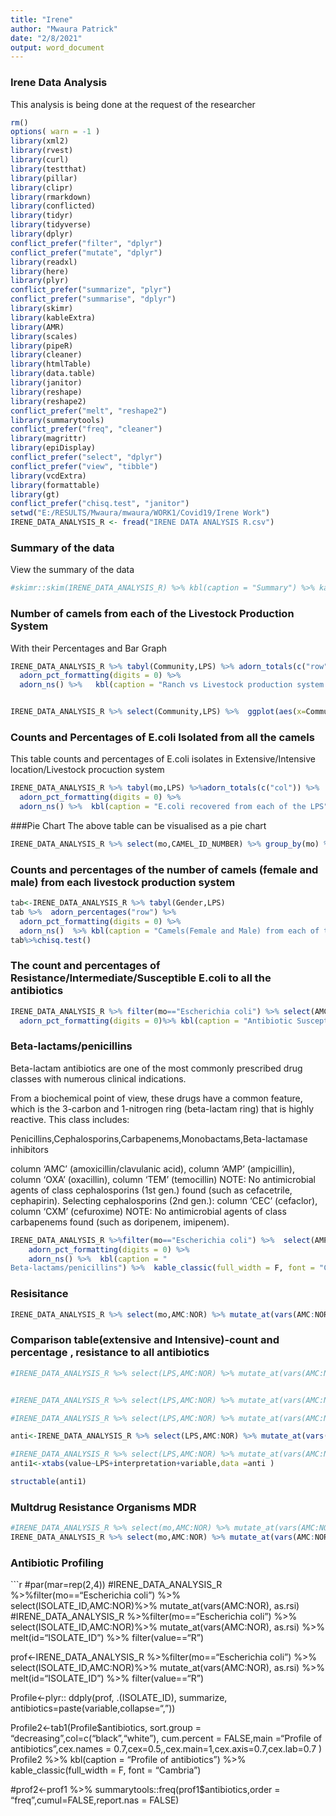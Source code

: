 ---
title: "Irene"
author: "Mwaura Patrick"
date: "2/8/2021"
output: word_document
---
### Irene Data Analysis

This analysis is being done at the request of the researcher

```{r ,echo=FALSE,message=FALSE}
rm()
options( warn = -1 )
library(xml2)
library(rvest)
library(curl)
library(testthat)
library(pillar)
library(clipr)
library(rmarkdown)
library(conflicted)
library(tidyr)
library(tidyverse)
library(dplyr)
conflict_prefer("filter", "dplyr")
conflict_prefer("mutate", "dplyr")
library(readxl)
library(here)
library(plyr)
conflict_prefer("summarize", "plyr")
conflict_prefer("summarise", "dplyr")
library(skimr)
library(kableExtra)
library(AMR)
library(scales)
library(pipeR)
library(cleaner)
library(htmlTable)
library(data.table)
library(janitor)
library(reshape)
library(reshape2)
conflict_prefer("melt", "reshape2")
library(summarytools)
conflict_prefer("freq", "cleaner")
library(magrittr)
library(epiDisplay)
conflict_prefer("select", "dplyr")
conflict_prefer("view", "tibble")
library(vcdExtra)
library(formattable)
library(gt)
conflict_prefer("chisq.test", "janitor")
setwd("E:/RESULTS/Mwaura/mwaura/WORK1/Covid19/Irene Work")
IRENE_DATA_ANALYSIS_R <- fread("IRENE DATA ANALYSIS R.csv")
```

### Summary of the data

View the summary of the data

```{r, echo=FALSE}
#skimr::skim(IRENE_DATA_ANALYSIS_R) %>% kbl(caption = "Summary") %>% kable_classic(full_width = F, html_font = "Cambria")
```
### Number of camels from each of the Livestock Production System 
With their Percentages and Bar Graph


```{r, echo=FALSE}
IRENE_DATA_ANALYSIS_R %>% tabyl(Community,LPS) %>% adorn_totals(c("row","col")) %>%adorn_percentages("col") %>%
  adorn_pct_formatting(digits = 0) %>%
  adorn_ns() %>%   kbl(caption = "Ranch vs Livestock production system With Percentages") %>% kable_classic(full_width = F, font = "Cambria") 


IRENE_DATA_ANALYSIS_R %>% select(Community,LPS) %>%  ggplot(aes(x=Community,fill=LPS))+geom_bar(color="black",fill="black")+ylab("Number of Camels")+stat_count(geom="text",aes(label=stat(count)), position = position_stack(vjust = .9),color="white")
```
### Counts and Percentages of E.coli Isolated from all the camels
This table counts and percentages of E.coli isolates in Extensive/Intensive location/Livestock procuction system

```{r,echo=FALSE}
IRENE_DATA_ANALYSIS_R %>% tabyl(mo,LPS) %>%adorn_totals(c("col")) %>%  adorn_percentages("col") %>%
  adorn_pct_formatting(digits = 0) %>%
  adorn_ns() %>%  kbl(caption = "E.coli recovered from each of the LPS") %>% kable_classic(full_width = F,font = "Cambria")
```

###Pie Chart
The above table can be visualised as a pie chart
```{r,echo=FALSE}
IRENE_DATA_ANALYSIS_R %>% select(mo,CAMEL_ID_NUMBER) %>% group_by(mo) %>%  dplyr::summarise(n = n()) %>% mutate(Percentage=paste0(round(n/sum(n)*100,0),"%")) %>% ggplot(aes(x="", y=mo, fill=Percentage)) + geom_bar(stat="identity", width=1)+ coord_polar("y" ,start=0) +theme_classic()+labs( title = "Percentage of E.coli  Detected")+scale_fill_manual(values=c( "black","grey"))+theme(axis.line = element_blank(),axis.text = element_blank(),axis.ticks = element_blank(), plot.title = element_text(hjust = 0.5, color = "black"))+geom_text(aes(y = mo,label="E.coli"), position = position_stack(vjust = .5),color = "grey", size=6)

```
### Counts and percentages of the number of camels (female and male) from each livestock production system

```{r,echo=FALSE}
tab<-IRENE_DATA_ANALYSIS_R %>% tabyl(Gender,LPS)  
tab %>%  adorn_percentages("row") %>%
  adorn_pct_formatting(digits = 0) %>%
  adorn_ns()  %>% kbl(caption = "Camels(Female and Male) from each of the LPS") %>% kable_classic(full_width = F, font = "Cambria")
tab%>%chisq.test() 

```

### The count and percentages of  Resistance/Intermediate/Susceptible E.coli to all the antibiotics

```{r,echo=FALSE}
IRENE_DATA_ANALYSIS_R %>% filter(mo=="Escherichia coli") %>% select(AMC:NOR) %>% mutate_at(vars(AMC:NOR), as.rsi) %>% proportion_df(combine_SI = FALSE) %>% spread(key = interpretation,value = value) %>% adorn_percentages("row") %>%
  adorn_pct_formatting(digits = 0)%>% kbl(caption = "Antibiotic Susceptability Intermediate and Resistance") %>%  kable_classic(full_width = F,font = "Cambria")
```


### Beta-lactams/penicillins
Beta-lactam antibiotics are one of the most commonly prescribed drug classes with numerous clinical indications.

From a biochemical point of view, these drugs have a common feature, which is the 3-carbon and 1-nitrogen ring (beta-lactam ring) that is highly reactive. This class includes:

Penicillins,Cephalosporins,Carbapenems,Monobactams,Beta-lactamase inhibitors

column 'AMC' (amoxicillin/clavulanic acid), column 'AMP'
                                    (ampicillin), column 'OXA' (oxacillin), column 'TEM' (temocillin)
NOTE: No antimicrobial agents of class cephalosporins (1st gen.) found (such as cefacetrile,
      cephapirin).
      Selecting cephalosporins (2nd gen.): column 'CEC' (cefaclor), column 'CXM' (cefuroxime)
NOTE: No antimicrobial agents of class carbapenems found (such as doripenem, imipenem).
```{r,echo=FALSE}
IRENE_DATA_ANALYSIS_R %>%filter(mo=="Escherichia coli") %>%  select(AMP,AMP,CEC,FEP,CXM,CRO,CTX,CAZ)%>% mutate_at(vars(AMP:CAZ), as.rsi) %>% count_df(translate_ab = TRUE,combine_SI = FALSE) %>% spread(key =interpretation,value = value ) %>% adorn_percentages("row") %>%
    adorn_pct_formatting(digits = 0) %>%
    adorn_ns() %>%  kbl(caption = "
Beta-lactams/penicillins") %>%  kable_classic(full_width = F, font = "Cambria")
```
### Resisitance

```{r,echo=FALSE}

IRENE_DATA_ANALYSIS_R %>% select(mo,AMC:NOR) %>% mutate_at(vars(AMC:NOR), as.rsi) %>% group_by(mo)%>%filter(mo=="Escherichia coli") %>% summarise(AMC= resistance(AMC), AMP = resistance(AMP),CAZ=resistance(CAZ),CTX=resistance(CTX),CRO=resistance(CRO),CXM=resistance(CXM),FEP=resistance(FEP),CEC=resistance(CEC),TCY=resistance(TCY),GEN=resistance(GEN),SPT=resistance(SPT),CHL=resistance(CHL),CIP=resistance(CIP),SXT=resistance(SXT),NOR = resistance(NOR)) %>% tidyr::pivot_longer(-mo, names_to = "antibiotic") %>% ggplot(aes(x = mo,y = value,fill = antibiotic)) +geom_col(position = "dodge2")
```
### Comparison table(extensive and Intensive)-count and percentage , resistance to all antibiotics
```{r, echo=FALSE}
#IRENE_DATA_ANALYSIS_R %>% select(LPS,AMC:NOR) %>% mutate_at(vars(AMC:NOR), as.rsi) %>% proportion_df(combine_SI = FALSE) %>% spread(key = interpretation,value = value) %>% kbl(caption = "Antibiotic Susceptability Intermediate and Resistance") %>%  kable_classic(full_width = F, html_font = "Cambria")


#IRENE_DATA_ANALYSIS_R %>% select(LPS,AMC:NOR) %>% mutate_at(vars(AMC:NOR), as.rsi)%>%group_by(LPS) %>% proportion_df(translate_ab=FALSE,combine_SI = FALSE) %>% spread(key = antibiotic,value = value) %>% unnest()%>% kbl(caption = "Comparision of Livestock Production system with their resistant to all antibiotics") %>%  kable_classic(full_width = F, html_font = "Cambria")

#IRENE_DATA_ANALYSIS_R %>% select(LPS,AMC:NOR) %>% mutate_at(vars(AMC:NOR), as.rsi)%>%group_by(LPS) %>% proportion_df(translate_ab=FALSE,as_percent=FALSE,combine_SI = TRUE) %>% spread(key = antibiotic,value = value) %>% unnest()%>%  adorn_percentages("row") %>% adorn_pct_formatting(digits = 0)%>% kbl(caption = "Comparision of Livestock Production system with their resistant to all antibiotics") %>%  kable_classic(full_width = F, html_font = "Cambria")

anti<-IRENE_DATA_ANALYSIS_R %>% select(LPS,AMC:NOR) %>% mutate_at(vars(AMC:NOR), as.rsi)%>%group_by(LPS) %>% proportion_df(translate_ab=FALSE,combine_SI = FALSE,as_percent = FALSE) %>% spread(key = antibiotic,value = value) %>% melt(id.vars=c("LPS","interpretation"),measure.vars=c("AMC","AMP","CAZ","CEC","CHL","CIP","CRO","CTX","CXM","FEP","GEN","NOR","SPT","SXT","TCY"))

#IRENE_DATA_ANALYSIS_R %>% select(LPS,AMC:NOR) %>% mutate_at(vars(AMC:NOR), as.rsi)%>%group_by(LPS) %>% proportion_df(translate_ab=FALSE,combine_SI = FALSE)  %>% spread(key = antibiotic,value = value) %>% melt(id.vars=c("LPS","interpretation"),measure.vars=c("AMC","AMP","CAZ","CEC","CHL","CIP","CRO","CTX","CXM","FEP","GEN","NOR","SPT","SXT","TCY")) %>% gt() %>% fmt_percent(columns = 4,decimals = 2)
anti1<-xtabs(value~LPS+interpretation+variable,data =anti )

structable(anti1) 


```
### Multdrug Resistance Organisms MDR

```{r,echo=FALSE}
#IRENE_DATA_ANALYSIS_R %>% select(mo,AMC:NOR) %>% mutate_at(vars(AMC:NOR), as.rsi)%>% mdro()%>% freq() %>%  kbl(caption = "Multdrug Resistance Organisms MDR") %>%  kable_classic(full_width = F, html_font = "Cambria")
IRENE_DATA_ANALYSIS_R %>% select(mo,AMC:NOR) %>% mutate_at(vars(AMC:NOR), as.rsi)%>% mdro()%>% tab1( col=c("black","white"),cum.percent = FALSE) %>%  kbl(caption = "Multdrug Resistance Organisms MDR") %>%  kable_classic(full_width = F, font = "Cambria")

```

### Antibiotic Profiling

```{r, echo=FALSE,error= FALSE,cache=FALSE}
#par(mar=rep(2,4))
#IRENE_DATA_ANALYSIS_R %>%filter(mo=="Escherichia coli") %>%  select(ISOLATE_ID,AMC:NOR)%>% mutate_at(vars(AMC:NOR), as.rsi)
#IRENE_DATA_ANALYSIS_R %>%filter(mo=="Escherichia coli") %>%  select(ISOLATE_ID,AMC:NOR)%>% mutate_at(vars(AMC:NOR), as.rsi) %>% melt(id="ISOLATE_ID") %>% filter(value=="R") 

prof<-IRENE_DATA_ANALYSIS_R %>%filter(mo=="Escherichia coli") %>%  select(ISOLATE_ID,AMC:NOR)%>% mutate_at(vars(AMC:NOR), as.rsi) %>% melt(id="ISOLATE_ID") %>% filter(value=="R") 

Profile<-plyr:: ddply(prof, .(ISOLATE_ID), summarize,  antibiotics=paste(variable,collapse=",")) 

Profile2<-tab1(Profile$antibiotics, sort.group = "decreasing",col=c("black","white"), cum.percent = FALSE,main ="Profile of antibiotics",cex.names = 0.7,cex=0.5,,cex.main=1,cex.axis=0.7,cex.lab=0.7 )
Profile2 %>% kbl(caption = "Profile of antibiotics") %>% kable_classic(full_width = F, font = "Cambria")

#prof2<-prof1 %>% summarytools::freq(prof1$antibiotics,order = "freq",cumul=FALSE,report.nas = FALSE)